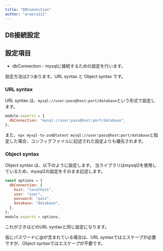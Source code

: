 ```yaml
---
title: "DBConnection"
author: "araera111"
---
```


## DB接続設定

## 設定項目

- dbConnection - mysqlに接続するための設定を行います。

設定方法は2つあります。URL syntax と Object syntax です。

### URL syntax

URL syntax は、`mysql://user:pass@host:port/database`という形式で設定します。

```js
module.exports = {
  dbConnection: "mysql://user:pass@host:port/database",
};
```

また、`npx mysql-to-zod@latest mysql://user:pass@host:port/database`と指定した場合、コンフィグファイルに記述された設定よりも優先されます。

### Object syntax

Object syntax は、以下のように設定します。
当ライブラリはmysql2を使用しているため、mysql2の設定をそのまま記述します。

```js
const options = {
  dbConnection: {
    host: "localhost",
    user: "user",
    password: "pass",
    database: "database",
  },
};
module.exports = options;
```

これがさきほどのURL syntaxと同じ設定になります。

仮にパスワードに@が含まれている場合は、URL syntaxではエスケープが必要ですが、Object syntaxではエスケープが不要です。
